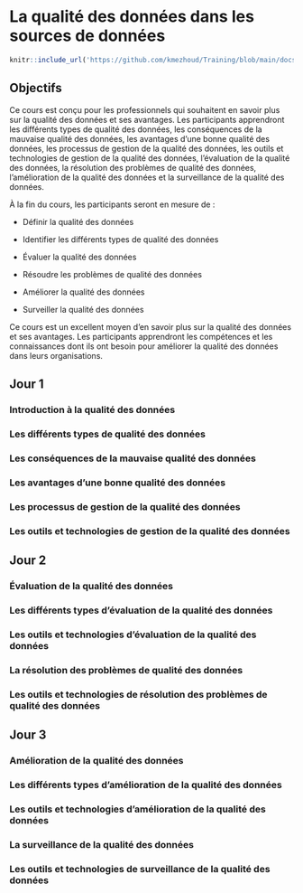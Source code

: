 

# La qualité des données dans les sources de données {#dataquality}

```r
knitr::include_url('https://github.com/kmezhoud/Training/blob/main/docs/data_quality_in_data_sources_slide.html#(1)')
```



<!-- ````{=html} -->
<!-- ```{r, echo=FALSE, results='asis'} -->
<!-- xfun::file_string('slides/data_quality_in_data_sources_slide.html') -->
<!-- ``` -->
<!-- ```` -->


## Objectifs

Ce cours est conçu pour les professionnels qui souhaitent en savoir plus sur la qualité des données et ses avantages. Les participants apprendront les différents types de qualité des données, les conséquences de la mauvaise qualité des données, les avantages d'une bonne qualité des données, les processus de gestion de la qualité des données, les outils et technologies de gestion de la qualité des données, l'évaluation de la qualité des données, la résolution des problèmes de qualité des données, l'amélioration de la qualité des données et la surveillance de la qualité des données.

À la fin du cours, les participants seront en mesure de :

- Définir la qualité des données

- Identifier les différents types de qualité des données

- Évaluer la qualité des données

- Résoudre les problèmes de qualité des données

- Améliorer la qualité des données

- Surveiller la qualité des données

Ce cours est un excellent moyen d'en savoir plus sur la qualité des données et ses avantages. Les participants apprendront les compétences et les connaissances dont ils ont besoin pour améliorer la qualité des données dans leurs organisations.

## Jour 1 

### Introduction à la qualité des données
    
### Les différents types de qualité des données

### Les conséquences de la mauvaise qualité des données

### Les avantages d'une bonne qualité des données

### Les processus de gestion de la qualité des données

### Les outils et technologies de gestion de la qualité des données

## Jour 2

### Évaluation de la qualité des données

### Les différents types d'évaluation de la qualité des données

### Les outils et technologies d'évaluation de la qualité des données

### La résolution des problèmes de qualité des données

### Les outils et technologies de résolution des problèmes de qualité des données

## Jour 3

### Amélioration de la qualité des données

### Les différents types d'amélioration de la qualité des données

### Les outils et technologies d'amélioration de la qualité des données

### La surveillance de la qualité des données

### Les outils et technologies de surveillance de la qualité des données

<!-- Cross-references make it easier for your readers to find and link to elements in your book. -->

<!-- ## Chapters and sub-chapters -->

<!-- There are two steps to cross-reference any heading: -->

<!-- 1. Label the heading: `# Hello world {#nice-label}`.  -->
<!--     - Leave the label off if you like the automated heading generated based on your heading title: for example, `# Hello world` = `# Hello world {#hello-world}`. -->
<!--     - To label an un-numbered heading, use: `# Hello world {-#nice-label}` or `{# Hello world .unnumbered}`. -->

<!-- 1. Next, reference the labeled heading anywhere in the text using `\@ref(nice-label)`; for example, please see Chapter \@ref(cross).  -->
<!--     - If you prefer text as the link instead of a numbered reference use: [any text you want can go here](#cross). -->

<!-- ## Captioned figures and tables -->

<!-- Figures and tables *with captions* can also be cross-referenced from elsewhere in your book using `\@ref(fig:chunk-label)` and `\@ref(tab:chunk-label)`, respectively. -->

<!-- See Figure \@ref(fig:nice-fig). -->

<!-- ```{r nice-fig, fig.cap='Here is a nice figure!', out.width='80%', fig.asp=.75, fig.align='center', fig.alt='Plot with connected points showing that vapor pressure of mercury increases exponentially as temperature increases.'} -->
<!-- par(mar = c(4, 4, .1, .1)) -->
<!-- plot(pressure, type = 'b', pch = 19) -->
<!-- ``` -->

<!-- Don't miss Table \@ref(tab:nice-tab). -->

<!-- ```{r nice-tab, tidy=FALSE} -->
<!-- knitr::kable( -->
<!--   head(pressure, 10), caption = 'Here is a nice table!', -->
<!--   booktabs = TRUE -->
<!-- ) -->
<!-- ``` -->
